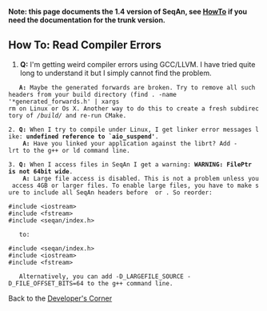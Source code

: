 
'''Note: this page documents the 1.4 version of SeqAn, see [[HowTo]] if you need the documentation for the trunk version.'''
== How To: Read Compiler Errors ==

#'''Q:''' I'm getting weird compiler errors using GCC/LLVM. I have tried quite long to understand it but I simply cannot find the problem.<br>
    '''A:''' Maybe the generated forwards are broken. Try to remove all such headers from your build directory (<tt>find . -name '*generated_forwards.h' | xargs rm</tt> on Linux or Os X. Another way to do this to create a fresh subdirectory of ''/build/'' and re-run CMake.

 2. '''Q:''' When I try to compile under Linux, I get linker error messages like: '''<tt>undefined reference to `aio_suspend'</tt>'''.<br>
    '''A:''' Have you linked your application against the <tt>librt</tt>? Add <tt>-lrt</tt> to the <tt>g++</tt> or <tt>ld</tt> command line.

 3. '''Q:''' When I access files in SeqAn I get a warning: '''WARNING: FilePtr is not 64bit wide'''.<br>
    '''A:''' Large file access is disabled. This is not a problem unless you access 4GB or larger files. To enable large files, you have to make sure to include all SeqAn headers before <tt><fstream></tt> or <tt><iostream></tt>. So reorder:
<pre>
#include <iostream>
#include <fstream>
#include <seqan/index.h>
</pre>
    to:
<pre>
#include <seqan/index.h>
#include <iostream>
#include <fstream>
</pre>
    Alternatively, you can add <tt>-D_LARGEFILE_SOURCE -D_FILE_OFFSET_BITS=64</tt> to the <tt>g++</tt> command line.

Back to the [[HowTo/GetStarted| Developer's Corner]]



{{TracNotice|{{PAGENAME}}}}